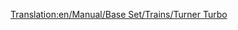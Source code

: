[[Translation:en/Manual/Base Set/Trains/Turner Turbo]]
{{nl/Treinen|Naam=Turner Turbo
|Afbeelding=[[File:en/Turnerturbo.png]]
|Kosten=£41,014 ($82.028)
|Snelheid=160 km/h (100 mph)
|Gewicht=190 t
|Kracht=3,500 pk (2,611 kW)
|Onderhoudskosten=£3,122 ($6.244)
|Ontworpen=1977
|Levensduur=22 
|Capaciteit=n.v.t.
|Omschrijving=
|Real-life=De Turner Turbo is gebaseerd op de levensechte versie van de UAC [https://www.wikipedia.org/wiki/Turbo_(train) Turbo-Trein].
}}